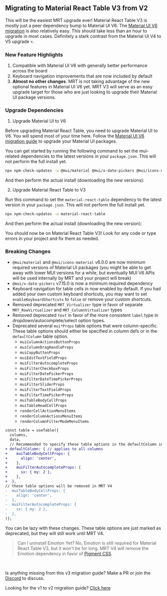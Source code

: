 
<Head>
  <title>
    {'Migrating to Material React Table V3 - Material React Table V3 Docs'}
  </title>
  <meta
    name="description"
    content="Migrating to Material React Table V3 from V2"
  />
</Head>

## Migrating to Material React Table V3 from V2

This will be the easiest MRT upgrade ever! Material React Table V3 is mostly just a peer dependency bump to Material UI V6. The [Material UI V6 migration](https://mui.com/material-ui/migration/upgrade-to-v6/) is also relatively easy. This should take less than an hour to upgrade in most cases. Definitely a stark contrast from the Material UI V4 to V5 upgrade 💀.

### New Feature Highlights

1. Compatible with Material UI V6 with generally better performance across the board
2. Keyboard navigation improvements that are now included by default
3. **Almost no other changes**. MRT is not taking advantage of the new optional features in Material UI V6 yet. MRT V3 will serve as an easy upgrade target for those who are just looking to upgrade their Material UI package versions.

### Upgrade Dependencies

1. Upgrade Material UI to V6

Before upgrading Material React Table, you need to upgrade Material UI to V6. You will spend most of your time here. Follow the [Material UI V6 migration guide](https://mui.com/material-ui/migration/upgrade-to-v6/) to upgrade your Material UI packages.

You can get started by running the following command to set the mui-related dependencies to the latest versions in your `package.json`. This will not perform the full install yet.

```bash
npx npm-check-updates -u @mui/material @mui/x-date-pickers @mui/icons-material @emotion/react @emotion/styled
```

And then perform the actual install (downloading the new versions):

<InstallCommand packagesString="@mui/material @mui/x-date-pickers @mui/icons-material @emotion/react @emotion/styled" />

2. Upgrade Material React Table to V3

Run this command to set the `material-react-table` dependency to the latest version in your `package.json`. This will not perform the full install yet.

```bash
npx npm-check-updates -u material-react-table
```

And then perform the actual install (downloading the new version):

<InstallCommand packagesString="" />

You should now be on Material React Table V3! Look for any code or type errors in your project and fix them as needed.

### Breaking Changes

- `@mui/material` and `@mui/icons-material` v6.0.0 are now minimum required versions of Material UI packages (you might be able to get away with lower MUI versions for a while, but eventually MUI V6 APIs will be used internally by MRT and your project will break)
- `@mui/x-date-pickers` v7.15.0 is now a minimum required dependency
- Keyboard navigation for table cells in now enabled by default. If you had added your own custom keyboard shortcuts, you may want to set `enableKeyboardShortcuts` to `false` or remove your custom shortcuts.
- Removed deprecated `MRT_Virtualizer` type in favor of separate `MRT_RowVirtualizer` and `MRT_ColumnVirtualizer` types
- Removed deprecated `text` in favor of the more consistent `label` type in dropdown/autocomplete/select option types.
- Deprecated several `mui*Props` table options that were column-specific. These table options should either be specified in column defs or in the `defaultColumn` table option.
  - `muiColumnActionsButtonProps`
  - `muiColumnDragHandleProps`
  - `muiCopyButtonProps`
  - `muiEditTextFieldProps`
  - `muiFilterAutocompleteProps`
  - `muiFilterCheckboxProps`
  - `muiFilterDatePickerProps`
  - `muiFilterDateTimePickerProps`
  - `muiFilterSliderProps`
  - `muiFilterTextFieldProps`
  - `muiFilterTimePickerProps`
  - `muiTableBodyCellProps`
  - `muiTableHeadCellProps`
  - `renderCellActionMenuItems`
  - `renderColumnActionsMenuItems`
  - `renderColumnFilterModeMenuItems`

```diff
const table = useTable({
  columns,
  data,
  // Recommended to specify these table options in the defaultColumn instead
+ defaultColumn: { // applies to all columns
+    muiTableBodyCellProps: {
+      align: 'center',
+    },
+    muiFilterAutocompleteProps: {
+      sx: { my: 2 },
+    },
+  },
// these table options will be removed in MRT V4
-  muiTableBodyCellProps: {
-    align: 'center',
-  },
-  muiFilterAutocompleteProps: {
-    sx: { my: 2 },
-  },
)};
```

You can be lazy with these changes. These table options are just marked as deprecated, but they will still work until MRT V4.

> Can I uninstall Emotion Yet? No, Emotion is still required for Material React Table V3, but it won't be for long. MRT V4 will remove the Emotion dependency in favor of [Pigment CSS](https://mui.com/blog/introducing-pigment-css/).

<br />

Is anything missing from this v3 migration guide? Make a PR or join the [Discord](https://discord.gg/5wqyRx6fnm) to discuss.

Looking for the v1 to v2 migration guide? [Click here](https://v2.material-react-table.com/docs/getting-started/migrating-to-v2)
